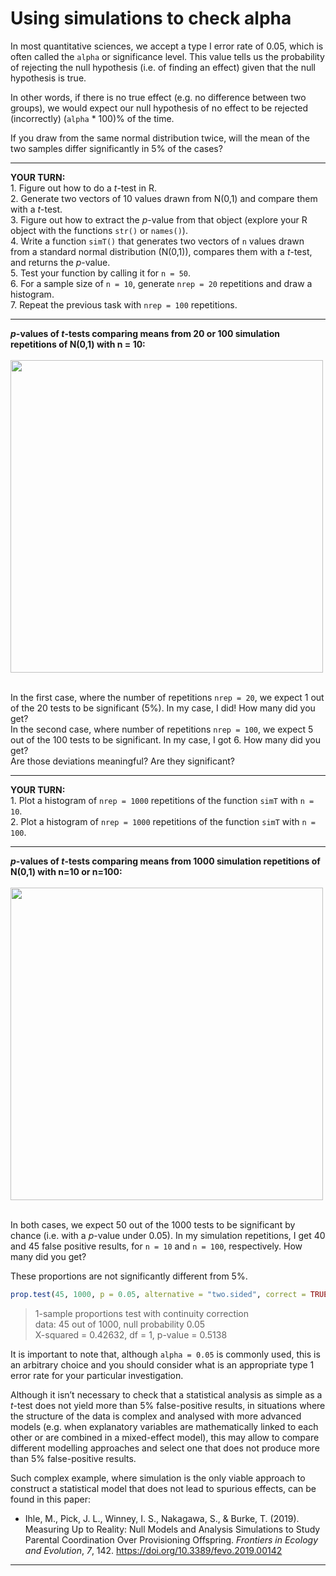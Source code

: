# Using simulations to check alpha

In most quantitative sciences, we accept a type I error rate of 0.05, which is often called the `alpha` or significance level. This value tells us the probability of rejecting the null hypothesis (i.e. of finding an effect) given that the null hypothesis is true. 

In other words, if there is no true effect (e.g. no difference between two groups), we would expect our null hypothesis of no effect to be rejected (incorrectly) (`alpha` * 100)% of the time.

If you draw from the same normal distribution twice, will the mean of the two samples differ significantly in 5% of the cases? 


***

**YOUR TURN:**  
1. Figure out how to do a *t*-test in R.  
2. Generate two vectors of 10 values drawn from N(0,1) and compare them with a *t*-test.  
3. Figure out how to extract the *p*-value from that object (explore your R object with the functions `str()` or `names()`).    
4. Write a function `simT()` that generates two vectors of `n` values drawn from a standard normal distribution (N(0,1)), compares them with a *t*-test, and returns the *p*-value.  
5. Test your function by calling it for `n = 50`.  
6. For a sample size of `n = 10`, generate `nrep = 20` repetitions and draw a histogram.  
7. Repeat the previous task with `nrep = 100` repetitions.

***

***p*-values of *t*-tests comparing means from 20 or 100 simulation repetitions of N(0,1) with n = 10:**   
<br/>
<img src="../assets/ttest-changing-nrep.png" width="500">  
<br/>


In the first case, where the number of repetitions `nrep = 20`, we expect 1 out of the 20 tests to be significant (5%). In my case, I did! How many did you get?    
In the second case, where number of repetitions `nrep = 100`, we expect 5 out of the 100 tests to be significant. In my case, I got 6. How many did you get?      
Are those deviations meaningful? Are they significant? 

***

**YOUR TURN:**  
1. Plot a histogram of `nrep = 1000` repetitions of the function `simT` with `n = 10`.  
2. Plot a histogram of `nrep = 1000` repetitions of the function `simT` with `n = 100`.

***

***p*-values of *t*-tests comparing means from 1000 simulation repetitions of N(0,1) with n=10 or n=100:**   
<br/>
<img src="../assets/ttest-changing-n.png" width="500">  
<br/>

In both cases, we expect 50 out of the 1000 tests to be significant by chance (i.e. with a *p*-value under 0.05). In my simulation repetitions, I get 40 and 45 false positive results, for `n = 10` and `n = 100`, respectively. How many did you get?  

These proportions are not significantly different from 5%. 

```r
prop.test(45, 1000, p = 0.05, alternative = "two.sided", correct = TRUE)
```

> 1-sample proportions test with continuity correction  
> data:  45 out of 1000, null probability 0.05  
> X-squared = 0.42632, df = 1, p-value = 0.5138  

It is important to note that, although `alpha = 0.05` is commonly used, this is an arbitrary choice and you should consider what is an appropriate type 1 error rate for your particular investigation.  

Although it isn't necessary to check that a statistical analysis as simple as a *t*-test does not yield more than 5% false-positive results, in situations where the structure of the data is complex and analysed with more advanced models (e.g. when explanatory variables are mathematically linked to each other or are combined in a mixed-effect model), this may allow to compare different modelling approaches and select one that does not produce more than 5% false-positive results.  

Such complex example, where simulation is the only viable approach to construct a statistical model that does not lead to spurious effects, can be found in this paper:

* Ihle, M., Pick, J. L., Winney, I. S., Nakagawa, S., & Burke, T. (2019). Measuring Up to Reality: Null Models and Analysis Simulations to Study Parental Coordination Over Provisioning Offspring. *Frontiers in Ecology and Evolution*, *7*, 142. <a href="https://doi.org/10.3389/fevo.2019.00142" target="_blank">https://doi.org/10.3389/fevo.2019.00142</a>

***



